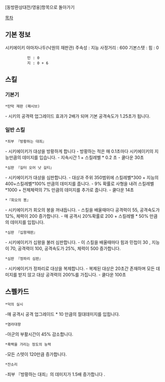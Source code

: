 [동방환상대전/영웅]항목으로 돌아가기

[[목차]]
== 기본 정보 ==
시키에이키 야마자나두(낙원의 재판관)
주속성 : 지능
사정거리 : 600
기본스텟 : 힘 : 0
           민 : 0
           지 : 0 + 6

== 스킬 ==
=== 기본기 ===
 *탄막 재판 (패시브)
- 시키의 공격력 업그레이드 효과가 2배가 되며 기본 공격속도가 1.25초가 됩니다.
 
=== 일반 스킬 ===

 *죄부 『방황하는 대죄』
- 시키에이키가 대상을 방황하게 합니다
- 방황하는 적은 매 0.1초마다 시키에이키의 지능만큼의 데미지를 입습니다.
- 지속시간 1 + 스킬레벨 * 0.2 초
- 쿨다운 30초

 *심판 『길터 오어 낫 길티』
- 시키에이키가 대상을 심판합니다.
- 대상과 주위 350범위에 스킬레벨*300 + 지능의 400+스킬레벨*100% 만큼의 데미지를 줍니다.
- 9% 확률로 사형을 내려 스킬레벨*1000 + 전체체력의 7% 만큼의 데미지를 추가로 줍니다.
- 쿨다운 14초

 *『회오의 봉』
- 시키에이키가 회오의 봉을 꺼내듭니다.
- 스킬을 배울때마다 공격력이 55, 공격속도가 12%, 체력이 200 증가합니다.
- 매 공격시 20%확률로 200 + 스킬레벨 * 50% 만큼의 데미지를 입힙니다.

 *심판 『십왕재판』
- 시키에이키가 십왕을 불러 심판합니다.
- 이 스킬을 배울때마다 힘과 민첩이 30 , 지능이 70, 공격력이 100, 공격속도가 25%, 체력이 500 증가합니다.
 

 *심판 『정파리 심판』
- 시키에이키가 정파리로 대상을 복제합니다.
- 복제된 대상은 20초간 존재하며 모든 데미지를 받지 않고 대상 공격력의 200%를 가집니다.
- 쿨다운 100초


== 스펠카드 ==

 *덕의 실시
-매 공격시 공격 업그레이드 * 10 만큼의 절대데미지를 입힙니다.

 *염라대왕
-아군의 부활시간이 45% 감소합니다.

 *흑백을 가리는 정도의 능력
-모든 스텟이 120만큼 증가합니다.

 *잔소리
-죄부 『방황하는 대죄』의 데미지가 1.5배 증가합니다 .
